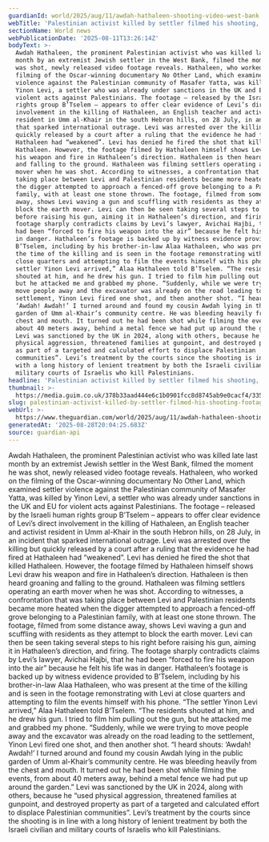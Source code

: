 ```yaml
---
guardianId: world/2025/aug/11/awdah-hathaleen-shooting-video-west-bank
webTitle: 'Palestinian activist killed by settler filmed his shooting, footage shows'
sectionName: World news
webPublicationDate: '2025-08-11T13:26:14Z'
bodyText: >-
  Awdah Hathaleen, the prominent Palestinian activist who was killed late last
  month by an extremist Jewish settler in the West Bank, filmed the moment he
  was shot, newly released video footage reveals. Hathaleen, who worked on the
  filming of the Oscar-winning documentary No Other Land, which examined settler
  violence against the Palestinian community of Masafer Yatta, was killed by
  Yinon Levi, a settler who was already under sanctions in the UK and EU for
  violent acts against Palestinians. The footage – released by the Israeli human
  rights group B’Tselem – appears to offer clear evidence of Levi’s direct
  involvement in the killing of Hathaleen, an English teacher and activist
  resident in Umm al-Khair in the south Hebron hills, on 28 July, in an incident
  that sparked international outrage. Levi was arrested over the killing but
  quickly released by a court after a ruling that the evidence he had fired at
  Hathaleen had “weakened”. Levi has denied he fired the shot that killed
  Hathaleen. However, the footage filmed by Hathaleen himself shows Levi draw
  his weapon and fire in Hathaleen’s direction. Hathaleen is then heard groaning
  and falling to the ground. Hathaleen was filming settlers operating an earth
  mover when he was shot. According to witnesses, a confrontation that was
  taking place between Levi and Palestinian residents became more heated when
  the digger attempted to approach a fenced-off grove belonging to a Palestinian
  family, with at least one stone thrown. The footage, filmed from some distance
  away, shows Levi waving a gun and scuffling with residents as they attempt to
  block the earth mover. Levi can then be seen taking several steps to his right
  before raising his gun, aiming it in Hathaleen’s direction, and firing. The
  footage sharply contradicts claims by Levi’s lawyer, Avichai Hajbi, that he
  had been “forced to fire his weapon into the air” because he felt his life was
  in danger. Hathaleen’s footage is backed up by witness evidence provided to
  B’Tselem, including by his brother-in-law Alaa Hathaleen, who was present at
  the time of the killing and is seen in the footage remonstrating with Levi at
  close quarters and attempting to film the events himself with his phone. “The
  settler Yinon Levi arrived,” Alaa Hathaleen told B’Tselem. “The residents
  shouted at him, and he drew his gun. I tried to film him pulling out the gun,
  but he attacked me and grabbed my phone. “Suddenly, while we were trying to
  move people away and the excavator was already on the road leading to the
  settlement, Yinon Levi fired one shot, and then another shot. “I heard shouts:
  ‘Awdah! Awdah!’ I turned around and found my cousin Awdah lying in the public
  garden of Umm al-Khair’s community centre. He was bleeding heavily from the
  chest and mouth. It turned out he had been shot while filming the events, from
  about 40 meters away, behind a metal fence we had put up around the garden.”
  Levi was sanctioned by the UK in 2024, along with others, because he “used
  physical aggression, threatened families at gunpoint, and destroyed property
  as part of a targeted and calculated effort to displace Palestinian
  communities”. Levi’s treatment by the courts since the shooting is in line
  with a long history of lenient treatment by both the Israeli civilian and
  military courts of Israelis who kill Palestinians.
headline: 'Palestinian activist killed by settler filmed his shooting, footage shows'
thumbnail: >-
  https://media.guim.co.uk/378b33aad444e6c1b0901fcc8d8745ab9e0cacf4/335_0_3331_2666/500.jpg
slug: palestinian-activist-killed-by-settler-filmed-his-shooting-footage-shows
webUrl: >-
  https://www.theguardian.com/world/2025/aug/11/awdah-hathaleen-shooting-video-west-bank
generatedAt: '2025-08-28T20:04:25.683Z'
source: guardian-api
---
```

Awdah Hathaleen, the prominent Palestinian activist who was killed late last month by an extremist Jewish settler in the West Bank, filmed the moment he was shot, newly released video footage reveals. Hathaleen, who worked on the filming of the Oscar-winning documentary No Other Land, which examined settler violence against the Palestinian community of Masafer Yatta, was killed by Yinon Levi, a settler who was already under sanctions in the UK and EU for violent acts against Palestinians. The footage – released by the Israeli human rights group B’Tselem – appears to offer clear evidence of Levi’s direct involvement in the killing of Hathaleen, an English teacher and activist resident in Umm al-Khair in the south Hebron hills, on 28 July, in an incident that sparked international outrage. Levi was arrested over the killing but quickly released by a court after a ruling that the evidence he had fired at Hathaleen had “weakened”. Levi has denied he fired the shot that killed Hathaleen. However, the footage filmed by Hathaleen himself shows Levi draw his weapon and fire in Hathaleen’s direction. Hathaleen is then heard groaning and falling to the ground. Hathaleen was filming settlers operating an earth mover when he was shot. According to witnesses, a confrontation that was taking place between Levi and Palestinian residents became more heated when the digger attempted to approach a fenced-off grove belonging to a Palestinian family, with at least one stone thrown. The footage, filmed from some distance away, shows Levi waving a gun and scuffling with residents as they attempt to block the earth mover. Levi can then be seen taking several steps to his right before raising his gun, aiming it in Hathaleen’s direction, and firing. The footage sharply contradicts claims by Levi’s lawyer, Avichai Hajbi, that he had been “forced to fire his weapon into the air” because he felt his life was in danger. Hathaleen’s footage is backed up by witness evidence provided to B’Tselem, including by his brother-in-law Alaa Hathaleen, who was present at the time of the killing and is seen in the footage remonstrating with Levi at close quarters and attempting to film the events himself with his phone. “The settler Yinon Levi arrived,” Alaa Hathaleen told B’Tselem. “The residents shouted at him, and he drew his gun. I tried to film him pulling out the gun, but he attacked me and grabbed my phone. “Suddenly, while we were trying to move people away and the excavator was already on the road leading to the settlement, Yinon Levi fired one shot, and then another shot. “I heard shouts: ‘Awdah! Awdah!’ I turned around and found my cousin Awdah lying in the public garden of Umm al-Khair’s community centre. He was bleeding heavily from the chest and mouth. It turned out he had been shot while filming the events, from about 40 meters away, behind a metal fence we had put up around the garden.” Levi was sanctioned by the UK in 2024, along with others, because he “used physical aggression, threatened families at gunpoint, and destroyed property as part of a targeted and calculated effort to displace Palestinian communities”. Levi’s treatment by the courts since the shooting is in line with a long history of lenient treatment by both the Israeli civilian and military courts of Israelis who kill Palestinians.
